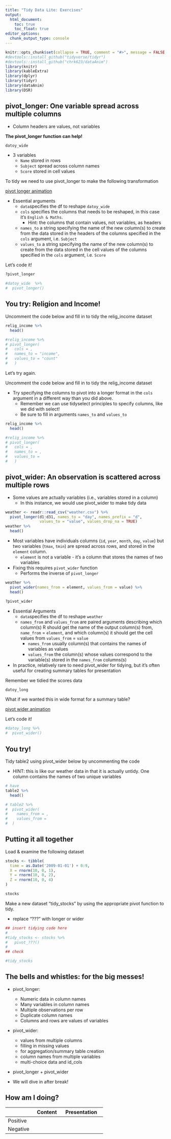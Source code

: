```yaml
---
title: "Tidy Data Lite: Exercises"
output: 
  html_document:
    toc: true
    toc_float: true
editor_options: 
  chunk_output_type: console
---
```


```r
knitr::opts_chunk$set(collapse = TRUE, comment = "#>", message = FALSE, error = FALSE, warning = FALSE)
#devtools::install_github("tidyverse/tidyr")
#devtools::install_github("chrk623/dataAnim")
library(knitr)
library(kableExtra)
library(dplyr)
library(tidyr)
library(dataAnim)
library(DSR)
```

## pivot_longer: One variable spread across multiple columns

- Column headers are values, not variables

**The pivot_longer function can help!**

```r
datoy_wide
```

- 3 variables
  + `Name` stored in rows
  + `Subject` spread across column names
  + `Score` stored in cell values
  
To tidy we need to use pivot_longer to make the following transformation

[pivot longer animation](./pivot_longer_animation.html)

- Essential arguments
  + `data`specifies the df to reshape `datoy_wide`
  + `cols` specifies the columns that needs to be reshaped, in this case it's `English & Maths`. 
    - Hint: the columns that contain values, not variables, as headers
  + `names_to` a string specifying the name of the new column(s) to create from the data stored in the headers of the columns specified in the `cols` argument, i.e. `Subject`
  + `values_to` a string specifying the name of the new column(s) to create from the data stored in the cell values of the columns specified in the `cols` argument, i.e. `Score`

Let's code it!

```r
?pivot_longer

#datoy_wide  %>% 
#  pivot_longer()
```

## You try: Religion and Income!

Uncomment the code below and fill in to tidy the relig_income dataset 

```r

relig_income %>% 
  head()

#relig_income %>% 
# pivot_longer(
#   cols = , 
#   names_to = "income",
#   values_to = "count"
#   )

```

Let's try again. 

Uncomment the code below and fill in to tidy the relig_income dataset

- Try specifying the columns to pivot into a longer format in the `cols` argument in a different way than you did above. 
  + Remember we can use tidyselect principles to specify columns, like we did with select!
  + Be sure to fill in arguments `names_to` and `values_to`

```r
relig_income %>% 
  head()

#relig_income %>% 
# pivot_longer(
#   cols = , 
#   names_to = ,
#   values_to = 
#   )

```

## pivot_wider: An observation is scattered across multiple rows

- Some values are actually variables (i.e., variables stored in a column)
  + In this instance, we would use pivot_wider to make tidy data
  
```r

weather <- readr::read_csv("weather.csv") %>% 
  pivot_longer(d1:d31, names_to = "day", names_prefix = "d",
               values_to = "value", values_drop_na = TRUE) 
weather %>% 
  head()

```


- Most variables have individuals columns (`id`, `year`, `month`, `day`, `value`) but two variables
(`tmax`, `tmin`) are spread across rows, and stored in the `element` column.
  + `element` is not a variable - it's a column that stores the names of two variables
  
- Fixing this requires `pivot_wider` function 
  + Performs the inverse of `pivot_longer`
  
  
```r
weather %>% 
  pivot_wider(names_from = element, values_from = value) %>% 
  head()

?pivot_wider
```

- Essential Arguments
  + `data`specifies the df to reshape `weather`
  + `names_from` and `values_from` are paired arguments describing which column(s) R should get the name of the output column(s) from, `name_from` = `element`, and which column(s) it should get the cell values from `values_from` = `value`
    - `names_from` usually column(s) that contains the names of variables as values
    - `values_from` the column(s) whose values correspond to the variable(s) stored in the `names_from` columns(s) 

- In practice, relatively rare to need pivot_wider for tidying, but it's often useful for creating summary tables for presentation

Remember we tidied the scores data 

```r
datoy_long

```

What if we wanted this in wide format for a summary table?

[pivot wider animation](./pivot_wider_animation.html)


Let's code it!

```r
#datoy_long %>% 
#  pivot_wider()
```

## You try!

Tidy table2 using pivot_wider below by uncommenting the code

- HINT: this is like our weather data in that it is actually untidy. One column contains the names of two unique variables

```r

# have
table2 %>% 
  head()

# table2 %>%
#  pivot_wider(
#    names_from = ,
#    values_from =
#  )
```

## Putting it all together

Load & examine the following dataset 

```r
stocks <- tibble(
  time = as.Date('2009-01-01') + 0:9,
  X = rnorm(10, 0, 1),
  Y = rnorm(10, 0, 2),
  Z = rnorm(10, 0, 4)
)

stocks
```

Make a new dataset "tidy_stocks" by using the appropriate pivot function to tidy. 

- replace "???" with longer or wider

```r
## insert tidying code here
#
#tidy_stocks <- stocks %>%
#   pivot_???()
#
## check

#tidy_stocks
```


## The bells and whistles: for the big messes!

- pivot_longer:

  + Numeric data in column names
  + Many variables in column names
  + Multiple observations per row
  + Duplicate column names
  + Columns and rows are values of variables

- pivot_wider: 

  + values from multiple columns
  + filling in missing values
  + for aggregation/summary table creation
  + column names from multiple variables
  + multi-choice data and id_cols

- pivot_longer + pivot_wider


- We will dive in after break!

## How am I doing?

-------------------------------------------
            Content         Presentation
----------- --------------- ---------------
  Positive            
                    

  Negative            
                    
                    
-------------------------------------------

   
